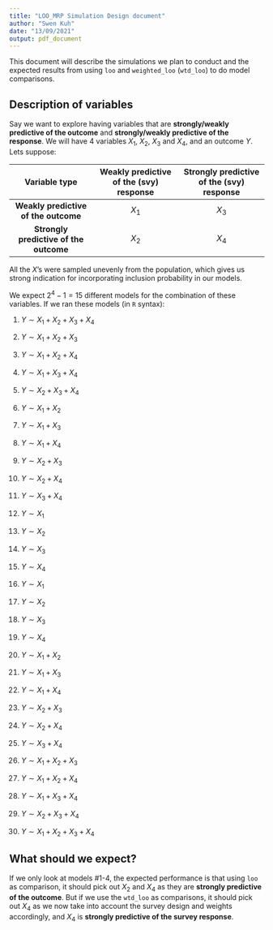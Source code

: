 ```yaml
---
title: "LOO_MRP Simulation Design document"
author: "Swen Kuh"
date: "13/09/2021"
output: pdf_document
---
```


This document will describe the simulations we plan to conduct and the expected results from using `loo` and `weighted_loo` (`wtd_loo`) to do model comparisons. 

## Description of variables 
Say we want to explore having variables that are **strongly/weakly predictive of the outcome** and **strongly/weakly predictive of the response**. We will have 4 variables $X_1$, $X_2$, $X_3$ and $X_4$, and an outcome $Y$. Lets suppose:

| Variable type                      |  Weakly predictive of the (svy) response  |  Strongly predictive of the (svy) response |
|:----------------------------------:|:------------------------------------:|:------------------------------------:|
| **Weakly predictive of the outcome**   |        $X_1$                         |        $X_3$                         |
| **Strongly predictive  of the outcome** |        $X_2$                         |        $X_4$                         |


All the $X$'s were sampled unevenly from the population, which gives us strong indication for incorporating inclusion probability in our models. 

We expect $2^4 - 1 = 15$ different models for the combination of these variables. If we ran these models (in `R` syntax):

1) $Y \sim X_1 + X_2 + X_3 + X_4$
2) $Y \sim X_1 + X_2 + X_3$
3) $Y \sim X_1 + X_2 + X_4$
4) $Y \sim X_1 + X_3 + X_4$
5) $Y \sim X_2 + X_3 + X_4$
6) $Y \sim X_1 + X_2$
7) $Y \sim X_1 + X_3$
8) $Y \sim X_1 + X_4$
9) $Y \sim X_2 + X_3$
10) $Y \sim X_2 + X_4$
11) $Y \sim X_3 + X_4$
12) $Y \sim X_1$
13) $Y \sim X_2$
14) $Y \sim X_3$
15) $Y \sim X_4$




1) $Y \sim X_1$
2) $Y \sim X_2$
3) $Y \sim X_3$
4) $Y \sim X_4$
5) $Y \sim X_1 + X_2$
6) $Y \sim X_1 + X_3$
7) $Y \sim X_1 + X_4$
8) $Y \sim X_2 + X_3$
9) $Y \sim X_2 + X_4$
10) $Y \sim X_3 + X_4$
11) $Y \sim X_1 + X_2 + X_3$
12) $Y \sim X_1 + X_2 + X_4$
13) $Y \sim X_1 + X_3 + X_4$
14) $Y \sim X_2 + X_3 + X_4$
15) $Y \sim X_1 + X_2 + X_3 + X_4$





## What should we expect? 

If we only look at models #1-4, the expected performance is that using `loo` as comparison, it should pick out $X_2$ and $X_4$ as they are **strongly predictive of the outcome**. But if we use the `wtd_loo` as comparisons, it should pick out $X_4$ as we now take into account the survey design and weights accordingly, and $X_4$ is **strongly predictive of the survey response**. 


